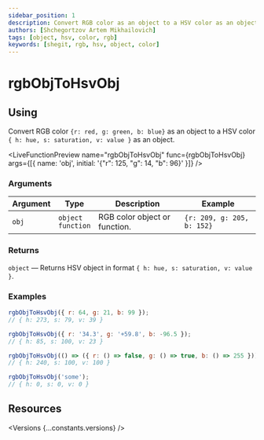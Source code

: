 ```yaml
---
sidebar_position: 1
description: Convert RGB color as an object to a HSV color as an object
authors: [Shchegortzov Artem Mikhailovich]
tags: [object, hsv, color, rgb]
keywords: [shegit, rgb, hsv, object, color]
---
```




# rgbObjToHsvObj

## Using

Convert RGB color `{r: red, g: green, b: blue}` as an object
to a HSV color `{ h: hue, s: saturation, v: value }` as an object.

<LiveFunctionPreview
  name="rgbObjToHsvObj"
  func={rgbObjToHsvObj}
  args={[{ name: 'obj', initial: '{"r": 125, "g": 14, "b": 96}' }]}
/>

### Arguments

| Argument | Type                       | Description                   | Example                    |
| -------- | -------------------------- | ----------------------------- | -------------------------- |
| `obj`    | `object` <br /> `function` | RGB color object or function. | `{r: 209, g: 205, b: 152}` |

### Returns

`object` — Returns HSV object in format `{ h: hue, s: saturation, v: value }`.

### Examples

```js
rgbObjToHsvObj({ r: 64, g: 21, b: 99 });
// { h: 273, s: 79, v: 39 }

rgbObjToHsvObj({ r: '34.3', g: '+59.8', b: -96.5 });
// { h: 85, s: 100, v: 23 }

rgbObjToHsvObj(() => ({ r: () => false, g: () => true, b: () => 255 }));
// { h: 240, s: 100, v: 100 }

rgbObjToHsvObj('some');
// { h: 0, s: 0, v: 0 }
```

## Resources

<Versions {...constants.versions} />

<div style={{ display: 'flex', gap: 20 }}>
  <GitHubResourceButton linkPath={constants.resourceLinkPath} />
</div>
